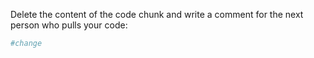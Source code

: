 Delete the content of the code chunk and write a comment for the next person who pulls your code:

```{r}

#change

```
